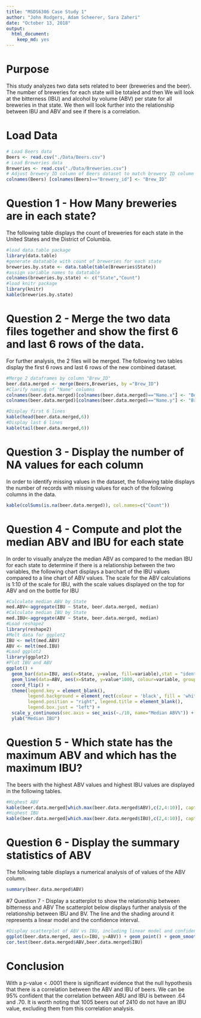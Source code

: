 ```yaml
---
title: "MSDS6306 Case Study 1"
author: "John Rodgers, Adam Scheerer, Sara Zaheri"
date: "October 13, 2018"
output:
  html_document:
    keep_md: yes
---
```


# Purpose
This study analyzes two data sets related to beer (breweries and the beer). The number of breweries for each state will be totaled and then We will look at the bitterness (IBU) and alcohol by volume (ABV) per state for all breweries in that state. We then will look further into the relationship between IBU and ABV and see if there is a correlation.

# Load Data

```r
# Load Beers data
Beers <- read.csv("./Data/Beers.csv")
# Load Breweries data
Breweries <- read.csv("./Data/Breweries.csv")
# Adjust brewery ID column of Beers dataset to match brewery ID column name of Breweries dataset
colnames(Beers) [colnames(Beers)=="Brewery_id"] <- "Brew_ID"
```

# Question 1 - How Many breweries are in each state?
The following table displays the count of breweries for each state in the United States and the District of Columbia.
```r
#load data.table package
library(data.table)
#generate datatable with count of breweries for each state
breweries.by.state <- data.table(table(Breweries$State))
#assign variable names to datatable
colnames(breweries.by.state) <- c("State","Count")
#load knitr package
library(knitr)
kable(breweries.by.state)
```

# Question 2 - Merge the two data files together and show the first 6 and last 6 rows of the data.
For further analysis, the 2 files will be merged.  The following two tables display the first 6 rows and last 6 rows of the new combined dataset.
```r
#Merge 2 dataframes by column "Brew_ID"
beer.data.merged <- merge(Beers,Breweries, by ="Brew_ID")
#Clarify naming of "Name" columns
colnames(beer.data.merged)[colnames(beer.data.merged)=="Name.x"] <- "Beer Name"
colnames(beer.data.merged)[colnames(beer.data.merged)=="Name.y"] <- "Brewery Name"

#Display first 6 lines
kable(head(beer.data.merged,6))
#Display last 6 lines
kable(tail(beer.data.merged,6))
```

# Question 3 - Display the number of NA values for each column
In order to identify missing values in the dataset, the following table displays the number of records with missing values for each of the following columns in the data.
```r
kable(colSums(is.na(beer.data.merged)), col.names=c("Count"))
```

# Question 4 - Compute and plot the median ABV and IBU for each state
In order to visually analyze the median ABV as compared to the median IBU for each state to determine if there is a relationship between the two variables, the following chart displays a barchart of the IBU values compared to a line chart of ABV values.  The scale for the ABV calculations is 1:10 of the scale for IBU, with the scale values displayed on the top for ABV and on the bottle for IBU
```r
#Calculate median ABV by State
med.ABV<-aggregate(IBU ~ State, beer.data.merged, median)
#Calculate median IBU by State
med.IBU<-aggregate(ABV ~ State, beer.data.merged, median)
#Load reshape2
library(reshape2)
#Melt data for ggplot2
IBU <- melt(med.ABV)
ABV <- melt(med.IBU)
#Load ggplot2
library(ggplot2)
#Plot IBU and ABV
ggplot() +
  geom_bar(data=IBU, aes(x=State, y=value, fill=variable),stat = "identity") + 
  geom_line(data=ABV, aes(x=State, y=value*1000, colour=variable, group=1), stat="identity") +
  coord_flip() +
  theme(legend.key = element_blank(), 
        legend.background = element_rect(colour = 'black', fill = 'white'), 
        legend.position = "right", legend.title = element_blank(),
        legend.box.just = "left") +
  scale_y_continuous(sec.axis = sec_axis(~./10, name="Median ABV%")) +
  ylab("Median IBU") 
```

# Question 5 - Which state has the maximum ABV and which has the maximum IBU?
The beers with the highest ABV values and highest IBU values are displayed in the following tables.
```r
#Highest ABV
kable(beer.data.merged[which.max(beer.data.merged$ABV),c(2,4:10)], caption="Highest ABV")
#Highest IBU
kable(beer.data.merged[which.max(beer.data.merged$IBU),c(2,4:10)], caption="Highest IBU")
```

# Question 6 - Display the summary statistics of ABV
The following table displays a numerical analysis of of values of the ABV column.
``` r
summary(beer.data.merged$ABV)
```

#7 Question 7 - Display a scatterplot to show the relationship between bitterness and ABV
The scatterplot below displays further analysis of the relationship between IBU and BV.  The line and the shading around it represents a linear model and the confidence interval.  
```r
#Display scatterplot of ABV vs IBU, including linear model and confidence interval
ggplot(beer.data.merged, aes(x=IBU, y=ABV)) + geom_point() + geom_smooth(method=lm)
cor.test(beer.data.merged$ABV,beer.data.merged$IBU)
```

# Conclusion

With a p-value < .0001 there is significant evidence that the null hypothesis that there is a correlation between the ABV and IBU of beers. We can be 95% confident that the correlation between ABU and IBU is between .64 and .70. It is worth noting that 1005 beers out of 2410 do not have an IBU value, excluding them from this correlation analysis.